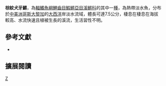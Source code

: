 {{Speciesbox 
| taxon = Cynodonichthys fuscolineatus
| status = NE
| status_system = IUCN3.1
| authority = [[Bussing|Bussing]], 1980
| synonyms = *''Rivulus fuscolineatus, Bussing, 1980''
}}
'''棕紋犬牙鱂'''，為[[輻鰭魚綱|輻鰭魚綱]][[鯉齒目|鯉齒目]][[鰕鱂亞目|鰕鱂亞目]][[溪鱂科|溪鱂科]]的其中一[[種|種]]，為熱帶淡水魚，分布於[[中美洲|中美洲]][[哥斯大黎加|哥斯大黎加]]的[[大西洋|大西洋]]岸淡水流域，體長可達7.5公分，棲息在棲息在海拔較高、水流快速且植被生長的溪流，生活習性不明。

== 參考文獻 ==
*{{FishBase_species|genus=Cynodonichthys|species=fuscolineatus|year=2014|month=8}}

== 擴展閱讀 ==
{{refbegin}}
{{wikispecies-inline|Cynodonichthys fuscolineatus|棕紋犬牙鱂}}
{{refend}}
{{Taxonbar|from=Q5517609}}

[[Category:犬牙鱂屬|Z]]